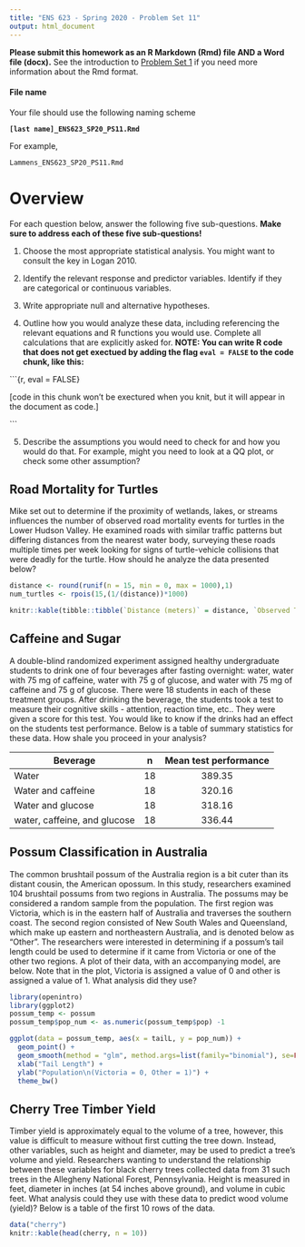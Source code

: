 ```yaml
---
title: "ENS 623 - Spring 2020 - Problem Set 11"
output: html_document
---
```


**Please submit this homework as an R Markdown (Rmd) file AND a Word file (docx).**
See the introduction to [Problem Set 1](http://mlammens.github.io/ENS-623-Research-Stats/problem_sets/Problem-set-1.html) if you need more information about the Rmd format.

#### File name

Your file should use the following naming scheme

**`[last name]_ENS623_SP20_PS11.Rmd`**

For example, 

`Lammens_ENS623_SP20_PS11.Rmd`

# Overview

For each question below, answer the following five sub-questions.
**Make sure to address each of these five sub-questions!**

1. Choose the most appropriate statistical analysis. You might want to consult the key in Logan 2010.

2. Identify the relevant response and predictor variables. Identify if they are categorical or continuous variables.

3. Write appropriate null and alternative hypotheses.

4. Outline how you would analyze these data, including referencing the relevant equations and R functions you would use. Complete all calculations that are explicitly asked for.
**NOTE: You can write R code that does not get exectued by adding the flag `eval = FALSE` to the code chunk, like this:** 

\```{r, eval = FALSE}

[code in this chunk won't be exectured when you knit, but it will appear in the document as code.]

\```

5. Describe the assumptions you would need to check for and how you would do that. For example, might you need to look at a QQ plot, or check some other assumption?




## Road Mortality for Turtles

Mike set out to determine if the proximity of wetlands, lakes, or streams influences the number of observed road mortality events for turtles in the Lower Hudson Valley. He examined roads with similar traffic patterns but differing distances from the nearest water body, surveying these roads multiple times per week looking for signs of turtle-vehicle collisions that were deadly for the turtle. How should he analyze the data presented below?

```r
distance <- round(runif(n = 15, min = 0, max = 1000),1)
num_turtles <- rpois(15,(1/(distance))*1000)

knitr::kable(tibble::tibble(`Distance (meters)` = distance, `Observed Turtle Mortality` = num_turtles))
```



## Caffeine and Sugar

A double-blind randomized experiment assigned healthy undergraduate students to drink one of four beverages after fasting overnight: water, water with 75 mg of caffeine, water with 75 g of glucose, and water with 75 mg of caffeine and 75 g of glucose. There were 18 students in each of these treatment groups. After drinking the beverage, the students took a test to measure their cognitive skills - attention, reaction time, etc.. They were given a score for this test. You would like to know if the drinks had an effect on the students test performance. Below is a table of summary statistics for these data. How shale you proceed in your analysis? 

|Beverage|n|Mean test performance|
|--------|-|:-------------------:|
|Water|18|389.35|
|Water and caffeine|18|320.16|
|Water and glucose|18|318.16|
|water, caffeine, and glucose|18|336.44|


## Possum Classification in Australia

The common brushtail possum of the Australia region is a bit cuter than its distant cousin, the American opossum. In this study, researchers examined 104 brushtail possums from two regions in Australia. The possums may be considered a random sample from the population. The first region was Victoria, which is in the eastern half of Australia and traverses the southern coast. The second region consisted of New South Wales and Queensland, which make up eastern and northeastern Australia, and is denoted below as "Other". The researchers were interested in determining if a possum's tail length could be used to determine if it came from Victoria or one of the other two regions. A plot of their data, with an accompanying model, are below. Note that in the plot, Victoria is assigned a value of 0 and other is assigned a value of 1. What analysis did they use?


```r
library(openintro)
library(ggplot2)
possum_temp <- possum
possum_temp$pop_num <- as.numeric(possum_temp$pop) -1

ggplot(data = possum_temp, aes(x = tailL, y = pop_num)) +
  geom_point() +
  geom_smooth(method = "glm", method.args=list(family="binomial"), se=FALSE) +
  xlab("Tail Length") +
  ylab("Population\n(Victoria = 0, Other = 1)") +
  theme_bw()
```

## Cherry Tree Timber Yield

Timber yield is approximately equal to the volume of a tree, however, this value is difficult to measure without first cutting the tree down. 
Instead, other variables, such as height and diameter, may be used to predict a tree’s volume and yield. 
Researchers wanting to understand the relationship between these variables for black cherry trees collected data from 31 such trees in the Allegheny National Forest, Pennsylvania. 
Height is measured in feet, diameter in inches (at 54 inches above ground), and volume in cubic feet.
What analysis could they use with these data to predict wood volume (yield)?
Below is a table of the first 10 rows of the data.

```r
data("cherry")
knitr::kable(head(cherry, n = 10))
```
